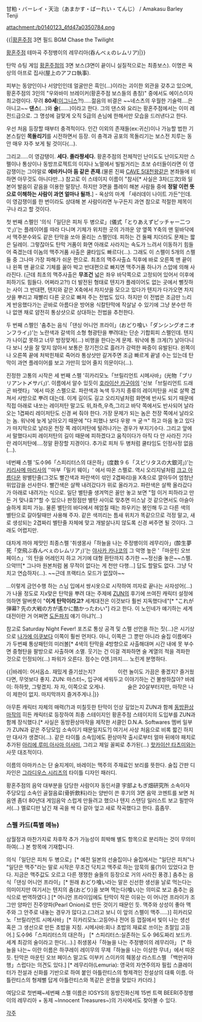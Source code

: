 甘粕・バーレイ・天治（あまかす・ばーれい・てんじ） / Amakasu Barley Tenji

attachment:/b0140123_4fd47a0350784.png


{{|[[황혼주점]] 3면 필드 BGM Chase the Twilight 

[[황혼주점]] 테마곡 주정뱅이의 레무리아(呑んべぇのレムリア)|}}


탄막 슈팅 게임 [[황혼주점]]의 3면 보스(3면이 끝이니 실질적으로는 최종보스).
이명은 옥상의 아프로 집사(屋上のアフロ執事).

피부는 동양인이나 서양인인데 얼굴만은 흑인(...)이라는 괴이한 외관을 갖추고 있으며, 황혼주점의 3인의 "우와바미 브레이커(황혼주점 보스들의 총칭)" 중에서도 에이스이자 최고령이다. 무려 '''80세'''([[이그니스]]?!).....젊음의 비결은 ~~네스츠의 우월한 기술력....은 아니고~~ '''댄스'''(...)와 '''술'''(......)이라고 한다. 그의 댄스와 요리는 황혼주점에서는 이미 레전드급으로. 그 명성에 걸맞게 오직 S급의 손님에 한해서만 모습을 드러낸다고 한다.

우선 처음 등장할 때부터 충격적이다. 인간 이외의 존재들(ex:귀신)이나 가능할 법한 기본스킬인 '''목돌리기'''를 시전하면서 등장. 이 충격과 공포의 목돌리기는 보스전 치루는 동안 매우 자주 보게 될 것이다(...).


그리고.....이 영감탱이. '''세다. 졸라짱세다.''' 황혼주점의 전체적인 난이도도 난이도지만 스펠이나 통상이나 동방프로젝트의 이지나 노멀에서 빌빌거리는 초보 슈터들이라면 이 영감쟁이는 그야말로 '''에바카니아 둠 같은 존재'''.(물론 진짜 [[CAVE 5대천왕]]같은 본좌들에 비하면 아무것도 아니다만...) 참고로 이 스테이지 이름이 "참사[* 사실은 3차(三次)와 일본어 발음이 같음을 이용한 말장난. 하지만 3면을 플레이 해본 사람들 중에 '''정말 이런 뜻으로 이해하는 사람이 과연 얼마나 될까.'''] - 옥상의 마계 「새러데이 나이트 가든"인데. 이 영감쟁이를 한 번이라도 상대해 본 사람이라면 누구든지 과연 참으로 적절한 제목이구나 라고 할 것이다.


첫 번째 스펠인 '의식「일단은 피처 두 병으로」(儀式「とりあえずピッチャー二つで」)'는 플레이어를 따라 다니며 기체가 위치한 곳의 가까운 양 옆쪽 Y축의 맨 밑바닥에서 맥주분수와도 같은 탄막을 쏘아 올리는 스펠인데. 피하는 건 둘째 치더라도 문제는 짧은 딜레이. 그렇잖아도 탄막 거품이 화면 아래로 사라지는 속도가 느려서 이동하기 힘들어 죽겠는데 이놈의 맥주거품 사출은 쿨타임도 빠르다(...). 그래도 이 스펠이 5개의 스펠들 중 그나마 가장 파해가 쉬운 편으로. 최초의 맥주사출쇼 직후에 바로 오른쪽 맨 끝이나 왼쪽 맨 끝으로 기체를 꼴아 박고 반대편으로 빠지면 맥주거품 하나가 스압에 의해 사라진다. (근데 최초의 맥주사출은 '''무조건''' 넓은 좌우 바닥쪽으로 고정되어 있어서 이후에 피하기도 힘들다. 어쩌라고?!) 더 발전된 형태로 텐지가 플레이어도 없는 곳에서 뻘짓하는 사이 그 반대편, 텐지와 같은 X축에서 차지샷을 모으고 있다가 텐지가 다가오면 차지샷을 뿌리고 재빨리 다른 곳으로 빠져 주는 전법도 있다. 하지만 이 전법은 조금만 느리게 반응했다가는 곧바로 아름다운 방어용 식칼탄막에 작살날 수 있기에 그냥 분수만 하나 없앤 채로 얌전히 통상샷으로 상대하는 전법을 추천한다.

두 번째 스펠인 '춤추는 음식「댄싱 어니언 프라이」(おどり喰い「ダンシングオニオンフライ」)'는 노란색과 갈색의 소형 형광탄을 뿌려대는 단순 기합회피 스펠인데. 텐지가 나이값 못하고 너무 방정맞게(...) 비행을 한다는게 문제. 워낙에 통 크게(?) 날아다니다 보니 샷을 잘 맞지 않아서 보통은 장기전으로 흘러가 강력한 짜증이 유발된다. 왼쪽이나 오른쪽 끝에 처박힌채로 죽어라 통상샷만 갈겨주면 조금 빠르게 끝낼 수는 있는데 탄막이 과연 플레이어를 보고 가만히 있어 줄지 의문이다(...).

진정한 고통의 시작은 세 번째 스펠 '히카리모노「브릴리언트 시메사바」(光物「ブリリアント〆サバ」)'. 이름에서 알수 있듯이 [[호라이산 카구야]]의 '신보「브릴리언트 드래곤 바렛타」'에서 따온 스펠으로. 파란색과 녹색 두가지 종류의 레이저탄을 서로 살짝 겹쳐서 사방으로 뿌려 대는데. 이게 길이도 길고 오리지널처럼 화면에 반사도 되기 때문에 직접 아래로 내쏘는 레이저탄 말고도 위,좌측,우측,그리고 바닥 쪽에서도 반사되어 날라오는 1겹짜리 레이저탄도 신경 써 줘야 한다. 가장 문제가 되는 놈은 천장 쪽에서 날라오는 놈. 워낙에 늦게 날아오기 때문에 "다 피했나 보다 우왕 ㅋ 굳ㅋ" 하고 마음 놓고 있다가 마지막으로 날라온 천장 쪽 레이저탄에 털려나가는 경우가 부지기수다. 그리고 앞에서 말했다시피 레이저탄의 길이 때문에 피하겠다고 움직이다가 아직 다 안 사라진 기다란 레이저탄에....정말 환장할 지경이다. 추가로 피처 두 병처럼 쿨타임도 인정사정 없음(...).

네번째 스펠 '도수96「스피리터스의 대은하」(度数９６「スピリタスの大銀河」)'는 [[키리사메 마리사]]의 ''마부「밀키 웨이」' 에서 따온 스펠로. 역시 오리지널처럼 [[크고 아름다운]] 왕별탄줄(그것도 빨간색과 파란색이 섞인 2겹짜리)을 X축으로 깔아두어 엄청난 위압감을 선사한다. 빨간색은 살짝 내려갔다가 위로 올라가고. 파란색은 살짝 올라갔다가 아래로 내려가는 식으로. 일단 별탄줄 생겨먹은 꼴만 놓고 보면 "헐 이거 피하라고 만든 거 맞나효?"할 수 있으나 판정점만 별탄 사이로 맞추면 미스날 것 같으면서도 아슬아슬하게 회피 가능. 물론 별탄의 바다에서 헤엄칠 때는 좌우키는 봉인해 두고 다른 색의 별탄으로 갈아탈때만 사용해 주자. 같은 색끼리는 틈새 위치가 똑같으므로 걱정 말고, 새로 생성되는 2겹짜리 별탄줄 자체에 맞고 개발살나지 않도록 신경 써주면 될 것이다. 그래도 어렵지만.


대차게 까야 제맛인 최종스펠 '취생몽사「하늘을 나는 주정뱅이의 레무리아」(酔生夢死「空飛ぶ呑んべぇのレムリア」)'는 [[야사카 카나코]]의 그 악명 높은 '「마운틴 오브 페이스」'의 탄을 어레인지 하고 거기에 대형 환탄까지 추가한 ~~정신줄 놓은~~스펠. 으악!!![* 그나마 원본처럼 봄 무적이 없다는 게 천만 다행...] 답도 할말도 없다. 그냥 닥치고 연습하자(...). ~~근데 프랙티스 모드가 없잖아~~  


...이렇게 금언수행 하는 스님 입에서 쌍시옷으로 시작하여 끼자로 끝나는 사자성어(...)가 나올 정도로 지x맞은 탄막을 뿌려 대는 주제에 [[ZUN]]의 후기에 쓰여진 캐릭터 설정에 의하면 말버릇이 "'''이게 탄막이라고?''' 세계대전은 이것보다 훨씬 지독했다네"[* "これが弾幕? 先の大戦の方が遙かに酷かったわい"] 라고 한다. 이 노인네가 얘기하는 세계대전이란 거 어쩌면 [[도돈파치]] 얘기 아냐?(...) 


참고로 Saturday Night Fever! 포즈로 통상 공격 및 스펠 선언을 하는 짓(...)은 시기상으로 [[나가에 이쿠]]보다 이쪽이 훨씬 먼저다. 아니, 이쪽은 그 뿐만 아니라 술집 이름에다가 두번째 통상패턴의 미러볼[* 4색의 탄막을 4방향으로 사출해대며 시간 내에 못 부수면 중형탄을 팔방으로 사출하며 소멸. 웃기는 건 이걸 격파하면 술 계열의 적을 격파한 것으로 인정되어(...) 파워가 오른다. 점수는 0엔.]까지.... 노린게 분명하다.






{{|바레이: 어서옵쇼. 재밌게 즐기셨는지?
　　　　이런 놀이도 가끔은 좋겠지? 즐거웠다면, 무엇보다 좋지.
ZUN: 마스터~, 입구에 세워두고 이야기하는 건 불쌍하잖아?
바레이: 하하핫, 그렇겠지. 자 자, 이쪽으로 오게나.
　　　　술은 20살부터지만, 마작은 나이 제한이 없지. 마지막까지 즐겨주게나.|}}




아무튼 캐릭터 자체의 매력(?)과 미칠듯한 탄막이 인상 깊었는지 ZUN과 함께 [[동방환상마작]]의 히든 캐릭터로 등장하여 최종 스테이지인 황혼주점 스테이지의 도입부를 ZUN과 함께 장식했다.[* 사실은 동방환상마작을 제작한 서클인 D.N.A. Softwares 멤버 일부가 ZUN과 같은 주당모임 소속이기 때문일지도?] 여기서 사상 처음으로 비록 짧긴 하지만 대사가 생겼다(...).
같은 타이틀 소속임에도 환상마작 출시로부터 얼마 뒤에야 패치로 추가된 [[아리에 루미]],[[아사마 이사미]], 그리고 제일 꼴찌로 추가된(...) [[핫카이산 타츠미]]와는 사뭇 대조적이다.

이름의 아마카스는 단 술지게미, 바레이는 맥주의 주재료인 보리를 뜻한다. 술집 간판 디자인은 [[그라디우스 시리즈]]의 타이틀 디자인 패러디.

황혼주점의 음악 대부분을 담당한 사람이자 동인서클 宇部よもぎ畑研究所 소속이자 주당모임 소속인 골절음료(骨折飲料)라는 양반이 쓴 후기의 3면 음악 코멘트를 보면 처음엔 좀더 80년대 게임음악 스럽게 만들려고 했으나 텐지 스탠딩 일러스트 보고 필받아서(...) 멜로디만 남긴 채 곡을 싹 다 갈아 엎고 새로 작곡했다고 한다. 흠좀무.

=== 스펠 카드(특별 메뉴) ===

삼월정과 마찬가지로 차후작 추가 가능성이 희박해 별도 항목으로 분리하는 것이 무의미하여(...) 본 항목에 기재합니다.


의식「일단은 피처 두 병으로」[* 예전 일본의 선술집이나 술집에서는 "일단은 피처"나 "일단은 맥주"라는 말로 시작은 무조건 닥치고 맥주로 하는 암묵의 룰(?)이 있었다고 한다. 지금은 맥주값도 오르고 다른 쟁쟁한 술들의 등장으로 거의 사라진 풍경.]
춤추는 음식「댄싱 어니언 프라이」[* 원래 おどり喰い라는 말은 신선한 생선을 날로 먹는다는 의미이지만 여기서는 텐지의 춤(おどり)을 보며 먹는다(喰い)는 의미로 보고 춤추는 음식으로 번역하였다.] [* 어니언 프라이임에도 탄막이 작은 이유는 이 어니언 프라이가 조그만 양파인 진주양파(Pearl Onion)로 만든 것이기 때문인 듯. 맥주와 상성이 좋아 맥주와 그 안주로 내놓는 경우가 많다고.(그러고 보니 이 앞의 스펠이 맥주.....)]
히카리모노「브릴리언트 시메사바」[* 히카리모노:고등어나 전어 등 껍질에서 빛이 나는 생선 혹은 그 생선으로 만든 초밥을 지칭. 시메사바:회나 초밥의 재료로 쓰이는 초절임 고등어.]
도수96「스피리터스의 대은하」 [* 스피리터스:실존하는 도수 96도짜리 보드카. 세계 최강의 술이라고 한다(...).]
취생몽사「하늘을 나는 주정뱅이의 레무리아」 [* 하늘을 나는~ 이란 이름은 하쿠레이 레이무의 무제「하늘을 나는 이상한 무녀」에서 따온 듯. 탄막은 마운틴 오브 페이스 말고도 이부키 스이카의 췌몽상 라스트스펠 「백만귀야행」스럽다는 의견도 있다.] [* 레무리아(Lemuria): 영국의 자연주의자 필립 스클레이터가 전설과 신화를 기반으로 하여 붙인 아틀란티스의 형제격인 전설상의 대륙 이름. 아틀란티스의 형제뻘 답게 아틀란티스와 똑같은 운명을 맞았다 카더라.]


여담으로 첫번째~세번째 스펠 이름은 IOSYS의 동방진화신제 15번 트랙 BEER(주정뱅이의 레무리아 + 동제 ~Innocent Treasures~)의 가사에서도 찾아볼 수 있다.



[[각주]]
